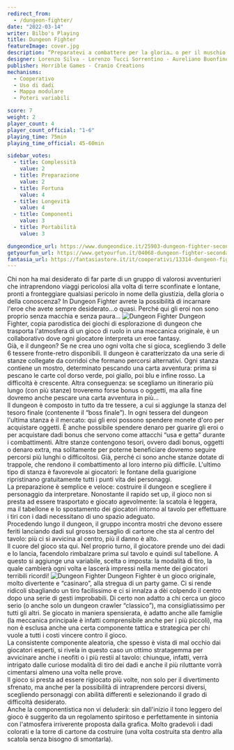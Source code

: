 ```yaml
---
redirect_from:
  - /dungeon-fighter/
date: "2022-03-14"
writer: Bilbo's Playing
title: Dungeon Fighter
featureImage: cover.jpg
description: “Preparatevi a combattere per la gloria… o per il muschio!”
designer: Lorenzo Silva - Lorenzo Tucci Sorrentino - Aureliano Buonfino
publisher: Horrible Games - Cranio Creations
mechanisms:
  - Cooperativo
  - Uso di dadi
  - Mappa modulare
  - Poteri variabili

score: 7
weight: 2
player_count: 4
player_count_official: "1-6"
playing_time: 75min
playing_time_official: 45-60min

sidebar_votes:
  - title: Complessità
    value: 2
  - title: Preparazione
    value: 2
  - title: Fortuna
    value: 4
  - title: Longevità
    value: 4
  - title: Componenti
    value: 3
  - title: Portabilità
    value: 3

dungeondice_url: https://www.dungeondice.it/25903-dungeon-fighter-seconda-edizione.html
getyourfun_url: https://www.getyourfun.it/04068-dungeon-fighter-seconda-edizione-party-game.html
fantasia_url: https://fantasiastore.it/it/cooperativi/13314-dungeon-fighter-seconda-edizione.html
---
```


<Setting>
  Chi non ha mai desiderato di far parte di un gruppo di valorosi avventurieri
  che intraprendono viaggi pericolosi alla volta di terre sconfinate e lontane,
  pronti a fronteggiare qualsiasi pericolo in nome della giustizia, della gloria
  o della conoscenza? In Dungeon Fighter avrete la possibilità di incarnare
  l'eroe che avete sempre desiderato...o quasi. Perché qui gli eroi non sono
  proprio senza macchia e senza paura…
</Setting>

<img src="./game1.jpg" alt="Dungeon Fighter" />

<Rules>
  Dungeon Fighter, copia parodistica dei giochi di esplorazione di dungeon che
  trasporta l'atmosfera di un gioco di ruolo in una meccanica originale, è un
  collaborativo dove ogni giocatore interpreta un eroe fantasy.
  <br />
  Già, e il dungeon? Se ne crea uno ogni volta che si gioca, scegliendo 3 delle
  6 tessere fronte-retro disponibili. Il dungeon è caratterizzato da una serie
  di stanze collegate da corridoi che formano percorsi alternativi. Ogni stanza
  contiene un mostro, determinato pescando una carta avventura: prima si pescano
  le carte col dorso verde, poi giallo, poi blu e infine rosso. La difficoltà è
  crescente. Altra conseguenza: se scegliamo un itinerario più lungo (con più
  stanze) troveremo forse bonus o oggetti, ma alla fine dovremo anche pescare
  una carta avventura in più…
  <br />
  Il dungeon è composto in tutto da tre tessere, a cui si aggiunge la stanza del
  tesoro finale (contenente il “boss finale”). In ogni tessera del dungeon
  l'ultima stanza è il mercato: qui gli eroi possono spendere monete d'oro per
  acquistare oggetti. È anche possibile spendere denaro per guarire gli eroi o
  per acquistare dadi bonus che servono come attacchi “usa e getta” durante i
  combattimenti. Altre stanze contengono tesori, ovvero dadi bonus, oggetti o
  denaro extra, ma solitamente per poterne beneficiare dovremo seguire percorsi
  più lunghi o difficoltosi. Già, perché ci sono anche stanze dotate di
  trappole, che rendono il combattimento al loro interno più difficile. L'ultimo
  tipo di stanza è favorevole ai giocatori: le fontane della guarigione
  ripristinano gratuitamente tutti i punti vita dei personaggi.
  <br />
  La preparazione è semplice e veloce: costruire il dungeon e scegliere il
  personaggio da interpretare. Nonostante il rapido set up, il gioco non si
  presta ad essere trasportato e giocato agevolmente: la scatola è leggera, ma
  il tabellone e lo spostamento dei giocatori intorno al tavolo per effettuare i
  tiri con i dadi necessitano di uno spazio adeguato.
  <br />
  Procedendo lungo il dungeon, il gruppo incontra mostri che devono essere
  feriti lanciando dadi sul grosso bersaglio di cartone che sta al centro del
  tavolo: più ci si avvicina al centro, più il danno è alto.
  <br />
  Il cuore del gioco sta qui. Nel proprio turno, il giocatore prende uno dei
  dadi e lo lancia, facendolo rimbalzare prima sul tavolo e quindi sul
  tabellone. A questo si aggiunge una variabile, scelta o imposta: la modalità
  di tiro, la quale cambierà ogni volta e lascerà impressi nella mente dei
  giocatori terribili ricordi!
</Rules>

<img src="./game2.jpg" alt="Dungeon Fighter" />

<Feedback>
  Dungeon Fighter è un gioco originale, molto divertente e “casinaro”, alla
  stregua di un party game. Ci si rende ridicoli sbagliando un tiro facilissimo
  e ci si innalza a dèi colpendo il centro dopo una serie di gesti improbabili.
  Di certo non adatto a chi cerca un gioco serio (o anche solo un dungeon
  crawler “classico”), ma consigliatissimo per tutti gli altri. Se giocato in
  maniera spensierata, è adatto anche alle famiglie (la meccanica principale è
  infatti comprensibile anche per i più piccoli), ma non è esclusa anche una
  certa componente tattica e strategica per chi vuole a tutti i costi vincere
  contro il gioco.
  <br />
  La consistente componente aleatoria, che spesso è vista di mal occhio dai
  giocatori esperti, si rivela in questo caso un ottimo stratagemma per
  avvicinare anche i neofiti o i più restii al tavolo: chiunque, infatti, verrà
  intrigato dalle curiose modalità di tiro dei dadi e anche il più riluttante
  vorrà cimentarsi almeno una volta nelle prove.
  <br />
  Il gioco si presta ad essere rigiocato più volte, non solo per il divertimento
  sfrenato, ma anche per la possibilità di intraprendere percorsi diversi,
  scegliendo personaggi con abilità differenti e selezionando il grado di
  difficoltà desiderato.
  <br />
  Anche la componentistica non vi deluderà: sin dall'inizio il tono leggero del
  gioco è suggerito da un regolamento spiritoso e perfettamente in sintonia con
  l'atmosfera irriverente proposta dalla grafica. Molto gradevoli i dadi
  colorati e la torre di cartone da costruire (una volta costruita sta dentro
  alla scatola senza bisogno di smontarla).
</Feedback>

<Instagram id="CbFGBhUD8TQ" />
